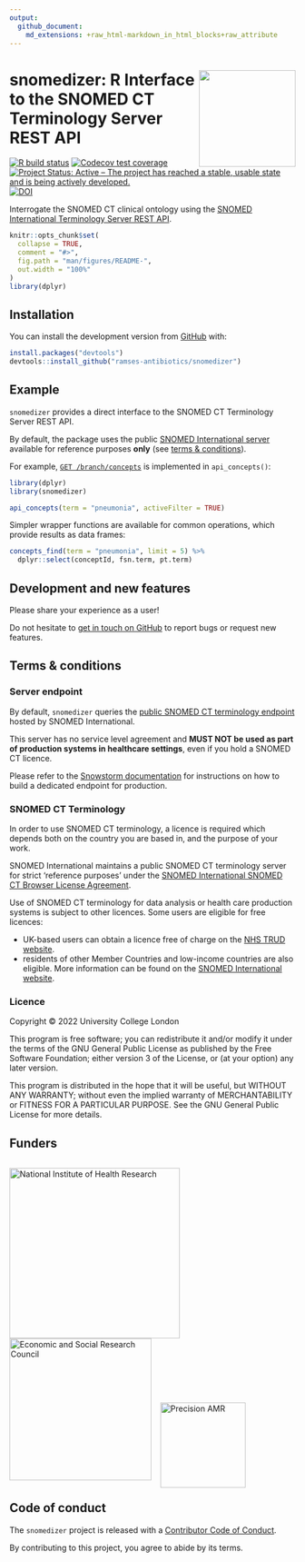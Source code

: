 ```yaml
---
output: 
  github_document:
    md_extensions: +raw_html-markdown_in_html_blocks+raw_attribute
---
```


<!-- README.md is generated from README.Rmd. Please edit that file -->

# <img src="man/figures/logo.png" align="right" width="170px"/>snomedizer: R Interface to the SNOMED CT Terminology Server REST API

<!-- badges: start -->
[![R build status](https://github.com/ramses-antibiotics/snomedizer/workflows/R-CMD-check/badge.svg?branch=master)](https://github.com/ramses-antibiotics/snomedizer/actions)
[![Codecov test coverage](https://codecov.io/gh/ramses-antibiotics/snomedizer/branch/master/graph/badge.svg)](https://codecov.io/gh/ramses-antibiotics/snomedizer?branch=master)
[![Project Status: Active – The project has reached a stable, usable state and is being actively developed.](https://www.repostatus.org/badges/latest/active.svg)](https://www.repostatus.org/#active)
[![DOI](https://zenodo.org/badge/DOI/10.5281/zenodo.5705568.svg)](https://doi.org/10.5281/zenodo.5705568)
<!-- badges: end -->



```{=html}
<p class="lead">Interrogate the SNOMED CT clinical ontology using the <a href="https://github.com/IHTSDO/snowstorm">SNOMED International Terminology Server REST API</a>.</p>
```

```r
knitr::opts_chunk$set(
  collapse = TRUE,
  comment = "#>",
  fig.path = "man/figures/README-",
  out.width = "100%"
)
library(dplyr)
```



## Installation


<!-- 
You can install the released version of snomedizer from [CRAN](https://CRAN.R-project.org) with:

``` r
install.packages("snomedizer")
```
-->


You can install the development version from [GitHub](https://github.com/ramses-antibiotics/snomedizer) with:

``` r
install.packages("devtools")
devtools::install_github("ramses-antibiotics/snomedizer")
```

## Example

`snomedizer` provides a direct interface to the SNOMED CT Terminology Server REST API. 

By default, the package uses the public [SNOMED International server](https://browser.ihtsdotools.org/snowstorm/snomed-ct/) available for reference purposes **only** (see [terms & conditions](#terms--conditions)).

For example, [`GET /branch/concepts`](https://snowstorm.ihtsdotools.org/snowstorm/snomed-ct/swagger-ui.html#!/Concepts/findConceptsUsingGET) is implemented in `api_concepts()`:

```r
library(dplyr)
library(snomedizer)

api_concepts(term = "pneumonia", activeFilter = TRUE)
```

Simpler wrapper functions are available for common operations, which provide results as data frames:

```r
concepts_find(term = "pneumonia", limit = 5) %>% 
  dplyr::select(conceptId, fsn.term, pt.term) 
```

## Development and new features

Please share your experience as a user!

Do not hesitate to [get in touch on GitHub](https://github.com/ramses-antibiotics/snomedizer/issues) to report bugs or request new features.

## Terms & conditions

### Server endpoint

By default, `snomedizer` queries the [public SNOMED CT terminology endpoint](https://snowstorm.ihtsdotools.org/snowstorm/snomed-ct/swagger-ui.html) hosted by SNOMED International.

This server has no service level agreement and **MUST NOT be used as part of production systems in healthcare settings**, even if you hold a SNOMED CT licence.

Please refer to the [Snowstorm documentation](https://github.com/IHTSDO/snowstorm/blob/master/docs/getting-started.md) for instructions on how to build a dedicated endpoint for production.

### SNOMED CT Terminology

In order to use SNOMED CT terminology, a licence is required which depends both on the country you are based in, and the purpose of your work.

SNOMED International maintains a public SNOMED CT terminology server for strict 'reference purposes' under the [SNOMED International SNOMED CT Browser License Agreement](https://browser.ihtsdotools.org/).

Use of SNOMED CT terminology for data analysis or health care production systems is subject to other licences. Some users are eligible for free licences:

- UK-based users can obtain a licence free of charge on the [NHS TRUD website](https://isd.digital.nhs.uk/trud3).
- residents of other Member Countries and low-income countries are also eligible. More information can be found on the [SNOMED International website](https://www.snomed.org/snomed-ct/get-snomed).

### Licence

Copyright © 2022 University College London

This program is free software; you can redistribute it and/or modify it under the terms of the GNU General Public License as published by the Free Software Foundation; either version 3 of the License, or (at your option) any later version.

This program is distributed in the hope that it will be useful, but WITHOUT ANY WARRANTY; without even the implied warranty of MERCHANTABILITY or FITNESS FOR A PARTICULAR PURPOSE. See the GNU General Public License for more details.


## Funders

<div style="display: table-cell;">
<a href="https://www.nihr.ac.uk/"><img width="300px" style="vertical-align: bottom;" alt="National Institute of Health Research" src="man/figures/partner-logos/NIHR.svg" ></a> &nbsp;&nbsp;
<a href="https://esrc.ukri.org/"><img width="250px" style="vertical-align: bottom; bottom;margin-bottom: -7px;" alt="Economic and Social Research Council" src="man/figures/partner-logos/ESRC.svg" ></a> &nbsp;&nbsp;
<a href="https://www.ucl.ac.uk/infection-immunity/people/professor-judith-breuer/precision-amr"><img width="150px" style="vertical-align: bottom;margin-bottom: -20px;" alt="Precision AMR" src="man/figures/partner-logos/pAMR.jpg"></a>
</div>


## Code of conduct

The `snomedizer` project is released with a [Contributor Code of Conduct](CODE_OF_CONDUCT.md).

By contributing to this project, you agree to abide by its terms.

